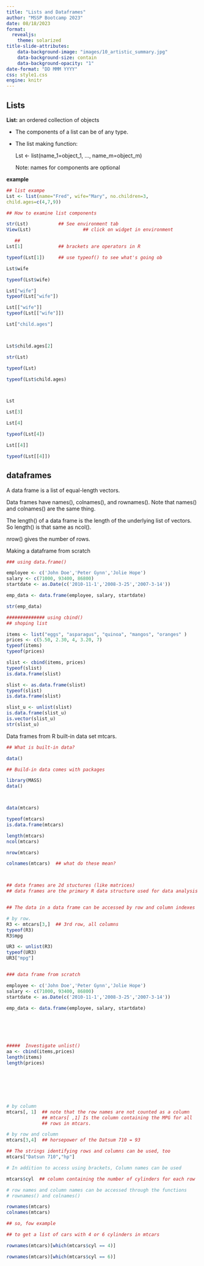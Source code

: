 ```yaml
---
title: "Lists and Dataframes"
author: "MSSP Bootcamp 2023"
date: 08/18/2023
format: 
  revealjs:
    theme: solarized
title-slide-attributes:
    data-background-image: "images/10_artistic_summary.jpg"
    data-background-size: contain
    data-background-opacity: "1"
date-format: "DD MMM YYYY"
css: style1.css
engine: knitr
---
```


## Lists  {.scrollable}

**List:** an ordered collection of objects 

   - The components of a list can be of any type.


   - The list making function:  
   
       Lst <- list(name_1=object_1, ..., name_m=object_m)  
       
       Note: names for components are optional
       
**example**     

```r
## list exampe 
Lst <- list(name="Fred", wife="Mary", no.children=3,
child.ages=c(4,7,9))

## How to examine list components 

str(Lst)           ## See environment tab
View(Lst)                   ## click on widget in environment

   ## 
Lst[1]             ## brackets are operators in R

typeof(Lst[1])     ## use typeof() to see what's going ob

Lst$wife

typeof(Lst$wife)

Lst["wife"]
typeof(Lst["wife"])

Lst[["wife"]]
typeof(Lst[["wife"]])

Lst["child.ages"]



Lst$child.ages[2]

str(Lst)

typeof(Lst)

typeof(Lst$child.ages)



Lst

Lst[3]

Lst[4]

typeof(Lst[4])

Lst[[4]]

typeof(Lst[[4]])

```

## dataframes  {.scrollable}

A data frame is a list of equal-length vectors.

Data frames have names(), colnames(), and rownames(). Note that names() and colnames() are the same thing. 

The length() of a data frame is the length of the underlying list of vectors.  So length() is that same as ncol(). 

nrow() gives the number of rows.

Making a dataframe from scratch
```r

### using data.frame() 

employee <- c('John Doe','Peter Gynn','Jolie Hope')
salary <- c(71000, 93400, 86800)
startdate <- as.Date(c('2010-11-1','2008-3-25','2007-3-14'))

emp_data <- data.frame(employee, salary, startdate)

str(emp_data)

############## using cbind() 
## shoping list

items <- list("eggs", "asparagus", "quinoa", "mangos", "oranges" )
prices <- c(5.50, 2.30, 4, 3.20, 7)
typeof(items)
typeof(prices)

slist <- cbind(items, prices)
typeof(slist)
is.data.frame(slist)

slist <- as.data.frame(slist)
typeof(slist)
is.data.frame(slist)

slist_u <- unlist(slist)
is.data.frame(slist_u)
is.vector(slist_u)
str(slist_u)

```



Data frames from R built-in data set mtcars.
```r

## What is built-in data?

data()

## Build-in data comes with packages

library(MASS)
data()



data(mtcars)

typeof(mtcars)
is.data.frame(mtcars)

length(mtcars)
ncol(mtcars)

nrow(mtcars)

colnames(mtcars)  ## what do these mean?



## data frames are 2d stuctures (like matrices)
## data frames are the primary R data structure used for data analysis


## The data in a data frame can be accessed by row and column indexes

# by row.
R3 <- mtcars[3,]  ## 3rd row, all columns 
typeof(R3)
R3$mpg

UR3 <- unlist(R3)
typeof(UR3)
UR3["mpg"]


### data frame from scratch

employee <- c('John Doe','Peter Gynn','Jolie Hope')
salary <- c(71000, 93400, 86800)
startdate <- as.Date(c('2010-11-1','2008-3-25','2007-3-14'))

emp_data <- data.frame(employee, salary, startdate)






#####  Investigate unlist()
aa <- cbind(items,prices)
length(items)
length(prices)







# by column
mtcars[, 1]  ## note that the row names are not counted as a column
             ## mtcars[ ,1] Is the column containing the MPG for all 
             ## rows in mtcars.

# by row and column
mtcars[3,4]  ## horsepower of the Datsum 710 = 93

## The strings identifying rows and columns can be used, too
mtcars["Datsun 710","hp"]

# In addition to access using brackets, Column names can be used

mtcars$cyl  ## column containing the number of cylinders for each row

# row names and column names can be accessed through the functions
# rownames() and colnames()

rownames(mtcars)
colnames(mtcars)

## so, fow example

## to get a list of cars with 4 or 6 cylinders in mtcars

rownames(mtcars)[which(mtcars$cyl == 4)]

rownames(mtcars)[which(mtcars$cyl == 6)]



```


